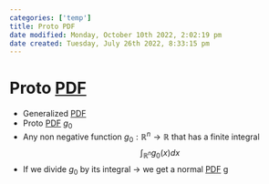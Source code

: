```yaml
---
categories: ['temp']
title: Proto PDF
date modified: Monday, October 10th 2022, 2:02:19 pm
date created: Tuesday, July 26th 2022, 8:33:15 pm
---
```


# Proto [PDF](PDF.qmd)
- Generalized [PDF](PDF.qmd)
- Proto [PDF](PDF.qmd) $g_{0}$
- Any non negative function $g_{0}: \mathbb{R}^{n} \rightarrow \mathbb{R}$ that has a finite integral $$\int_{\mathbb{R}^{n}}g_{0}(x)dx$$
- If we divide $g_{0}$ by its integral -> we get a normal [PDF](PDF.qmd) g



